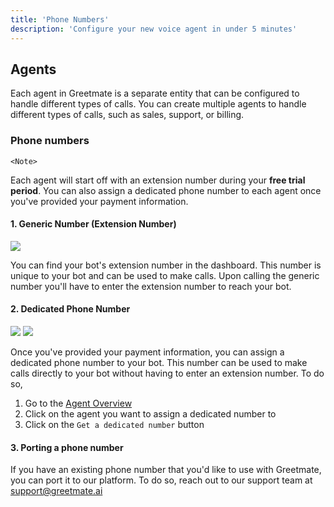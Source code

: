 ```yaml
---
title: 'Phone Numbers'
description: 'Configure your new voice agent in under 5 minutes'
---
```


## Agents

Each agent in Greetmate is a separate entity that can be configured to handle different types of calls. You can create multiple agents to handle different types of calls, such as sales, support, or billing.

### Phone numbers
    <Note>
Each agent will start off with an extension number during your <b>free trial period</b>. You can also assign a dedicated phone number to each agent once you've provided your payment information.
</Note>

#### 1. Generic Number (Extension Number)
<Card>
    <img src="/images/content/generic.jpeg"/>
</Card>

You can find your bot's extension number in the dashboard. This number is unique to your bot and can be used to make calls. Upon calling the generic number you'll have to enter the extension number to reach your bot.

#### 2. Dedicated Phone Number
<Card>
    <img src="/images/content/payment.jpeg"/>
    <img src="/images/content/dedicated.jpg"/>
</Card>

Once you've provided your payment information, you can assign a dedicated phone number to your bot. This number can be used to make calls directly to your bot without having to enter an extension number.
To do so,
1. Go to the [Agent Overview](https://www.greetmate.com/bot/settings)
2. Click on the agent you want to assign a dedicated number to
3. Click on the `Get a dedicated number` button

#### 3. Porting a phone number

If you have an existing phone number that you'd like to use with Greetmate, you can port it to our platform. To do so, reach out to our support team at support@greetmate.ai